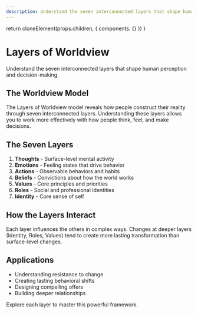 ```yaml
---
description: Understand the seven interconnected layers that shape human perception and decision-making.
---
```



  return cloneElement(props.children, {
    components: {}
  })
}

# Layers of Worldview

Understand the seven interconnected layers that shape human perception and decision-making.

## The Worldview Model

The Layers of Worldview model reveals how people construct their reality through seven interconnected layers. Understanding these layers allows you to work more effectively with how people think, feel, and make decisions.

## The Seven Layers

1. **Thoughts** - Surface-level mental activity
2. **Emotions** - Feeling states that drive behavior
3. **Actions** - Observable behaviors and habits
4. **Beliefs** - Convictions about how the world works
5. **Values** - Core principles and priorities
6. **Roles** - Social and professional identities
7. **Identity** - Core sense of self

## How the Layers Interact

Each layer influences the others in complex ways. Changes at deeper layers (Identity, Roles, Values) tend to create more lasting transformation than surface-level changes.

## Applications

- Understanding resistance to change
- Creating lasting behavioral shifts
- Designing compelling offers
- Building deeper relationships

Explore each layer to master this powerful framework.
